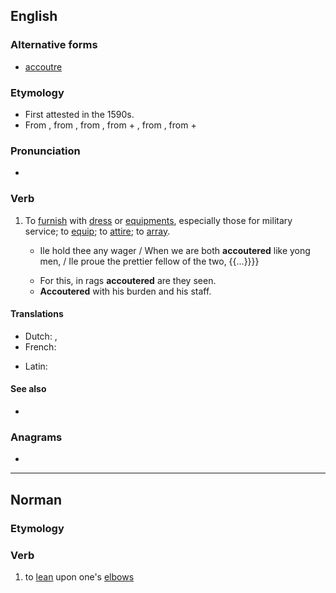==English==

===Alternative forms===
* {{qualifier|Commonwealth}} [[accoutre]]

===Etymology===
* First attested in the 1590s.
* From {{etyl|fr|en}} {{m|fr|accoutrer}}, from {{etyl|fro|en}} {{m|fro|acoustrer}}, from {{etyl|VL.|en}} {{m|la|acconsūtūrāre||to equip with clothes}}, from {{etyl|la|en}} {{m|la|ad||to}} + {{m|la|consūtūra||sewing, clothes}}, from {{etyl|la|en}} {{m|la|cōnsuō||to sew together}}, from {{etyl|la|en}} {{m|la|con-||together}} + {{m|la|suō||to sew}}

===Pronunciation===
* {{a|US}} {{IPA|en|/əˈku tɚ/}}
{{rfap|en}}

===Verb===
{{en-verb}}

# {{lb|en|transitive}} To [[furnish]] with [[dress]] or [[equipment]]s, especially those for military service; to [[equip]]; to [[attire]]; to [[array]].
#* {{RQ:Shakespeare Merchant of Venice|act=III|scene=iv|page=177|column=1|passage={{...}} Ile hold thee any wager / When we are both '''accoutered''' like yong men, / Ile proue the prettier fellow of the two, {{...}}}}
#* For this, in rags '''accoutered''' are they seen. {{rfdatek|en|John Dryden}}
#* '''Accoutered''' with his burden and his staff. {{rfdatek|en|William Wordsworth}}

====Translations====
{{trans-top|to furnish with dress or equipments, especially those for military service; to equip; to attire; to array}}
{{trans-mid}}
{{trans-bottom}}

{{checktrans-top}}
* Dutch: {{t+|nl|voorzien}}, {{t+|nl|uitdossen}}
* French: {{t+|fr|accoutrer}}
{{trans-mid}}
* Latin: {{t|la|accustor}}
{{trans-bottom}}

====See also====
* {{l|en|accoutrement}}

===Anagrams===
* {{anagrams|en|a=acceortu|accoutre|cocurate}}

----

==Norman==

===Etymology===
{{rfe|nrf}}

===Verb===
{{nrf-verb}}

# {{lb|nrf|Jersey|reflexive|s'accouter}} to [[lean]] upon one's [[elbow]]s